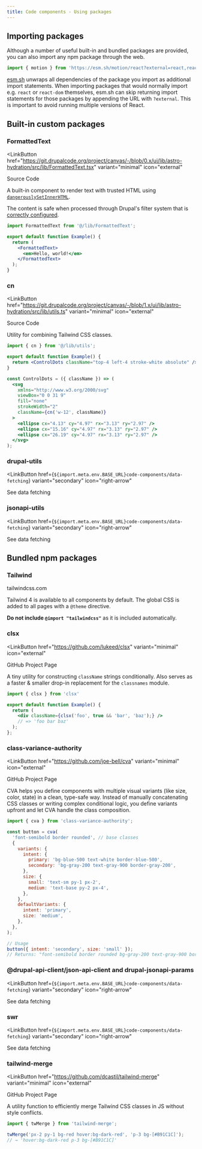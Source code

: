 ```yaml
---
title: Code components - Using packages
---
```



## Importing packages

Although a number of useful built-in and bundled packages are provided, you can also import
any npm package through the web.

```js
import { motion } from 'https://esm.sh/motion/react?external=react,react-dom';
```

[esm.sh](https://esm.sh) unwraps all dependencies of the package you import as
additional import statements. When importing packages that would normally import
e.g. `react` or `react-dom` themselves, esm.sh can skip returning import
statements for those packages by appending the URL with `?external`. This is
important to avoid running multiple versions of React.

## Built-in custom packages

### FormattedText

<LinkButton
  href="https://git.drupalcode.org/project/canvas/-/blob/0.x/ui/lib/astro-hydration/src/lib/FormattedText.tsx"
  variant="minimal"
  icon="external"
>
  Source Code
</LinkButton>

A built-in component to render text with trusted HTML using [`dangerouslySetInnerHTML`](https://react.dev/reference/react-dom/components/common#dangerously-setting-the-inner-html).

The content is safe when processed through Drupal's filter system that is
[correctly configured](https://www.drupal.org/docs/administering-a-drupal-site/security-in-drupal/configuring-text-formats-aka-input-formats-for-security).

```jsx
import FormattedText from '@/lib/FormattedText';

export default function Example() {
  return (
    <FormattedText>
      <em>Hello, world!</em>
    </FormattedText>
  );
}
```

### cn

<LinkButton
  href="https://git.drupalcode.org/project/canvas/-/blob/1.x/ui/lib/astro-hydration/src/lib/utils.ts"
  variant="minimal"
  icon="external"
>
  Source Code
</LinkButton>

Utility for combining Tailwind CSS classes.

```jsx
import { cn } from '@/lib/utils';

export default function Example() {
  return <ControlDots className="top-4 left-4 stroke-white absolute" />;
}

const ControlDots = ({ className }) => (
  <svg
    xmlns="http://www.w3.org/2000/svg"
    viewBox="0 0 31 9"
    fill="none"
    strokeWidth="2"
    className={cn('w-12', className)}
  >
    <ellipse cx="4.13" cy="4.97" rx="3.13" ry="2.97" />
    <ellipse cx="15.16" cy="4.97" rx="3.13" ry="2.97" />
    <ellipse cx="26.19" cy="4.97" rx="3.13" ry="2.97" />
  </svg>
);
```

### drupal-utils

<LinkButton
  href={`${import.meta.env.BASE_URL}code-components/data-fetching`}
  variant="secondary"
  icon="right-arrow"
>
  See data fetching
</LinkButton>

### jsonapi-utils

<LinkButton
  href={`${import.meta.env.BASE_URL}code-components/data-fetching`}
  variant="secondary"
  icon="right-arrow"
>
  See data fetching
</LinkButton>

## Bundled npm packages

### Tailwind

<LinkButton href="https://tailwindcss.com" variant="minimal" icon="external">
  tailwindcss.com
</LinkButton>

Tailwind 4 is available to all components by default. The global CSS is added
to all pages with a `@theme` directive.

**Do not include `@import "tailwindcss"`** as it is included automatically.

### clsx

<LinkButton
  href="https://github.com/lukeed/clsx"
  variant="minimal"
  icon="external"
>
  GitHub Project Page
</LinkButton>

A tiny utility for constructing `className` strings conditionally.
Also serves as a faster & smaller drop-in replacement for the `classnames` module.

```jsx
import { clsx } from 'clsx'

export default function Example() {
  return (
    <div className={clsx('foo', true && 'bar', 'baz');} />
    // => 'foo bar baz'
  );
};
```

### class-variance-authority

<LinkButton
  href="https://github.com/joe-bell/cva"
  variant="minimal"
  icon="external"
>
  GitHub Project Page
</LinkButton>

CVA helps you define components with multiple visual variants (like size, color,
state) in a clean, type-safe way. Instead of manually concatenating CSS classes
or writing complex conditional logic, you define variants upfront and let CVA
handle the class composition.

```js
import { cva } from 'class-variance-authority';

const button = cva(
  'font-semibold border rounded', // base classes
  {
    variants: {
      intent: {
        primary: 'bg-blue-500 text-white border-blue-500',
        secondary: 'bg-gray-200 text-gray-900 border-gray-200',
      },
      size: {
        small: 'text-sm py-1 px-2',
        medium: 'text-base py-2 px-4',
      },
    },
    defaultVariants: {
      intent: 'primary',
      size: 'medium',
    },
  },
);

// Usage
button({ intent: 'secondary', size: 'small' });
// Returns: "font-semibold border rounded bg-gray-200 text-gray-900 border-gray-200 text-sm py-1 px-2"
```

### @drupal-api-client/json-api-client and drupal-jsonapi-params

<LinkButton
  href={`${import.meta.env.BASE_URL}code-components/data-fetching`}
  variant="secondary"
  icon="right-arrow"
>
  See data fetching
</LinkButton>

### swr

<LinkButton
  href={`${import.meta.env.BASE_URL}code-components/data-fetching`}
  variant="secondary"
  icon="right-arrow"
>
  See data fetching
</LinkButton>

### tailwind-merge

<LinkButton
  href="https://github.com/dcastil/tailwind-merge"
  variant="minimal"
  icon="external"
>
  GitHub Project Page
</LinkButton>

A utility function to efficiently merge Tailwind CSS classes in JS without style
conflicts.

```js
import { twMerge } from 'tailwind-merge';

twMerge('px-2 py-1 bg-red hover:bg-dark-red', 'p-3 bg-[#B91C1C]');
// → 'hover:bg-dark-red p-3 bg-[#B91C1C]'
```

